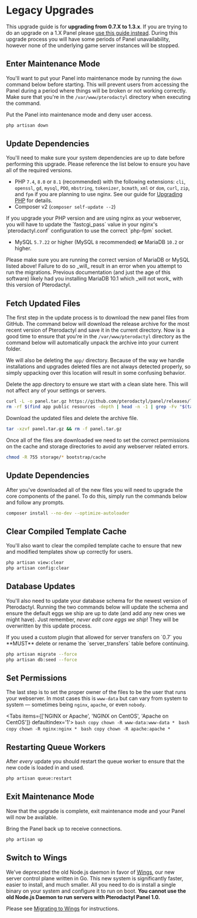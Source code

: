 
# Legacy Upgrades
This upgrade guide is for **upgrading from 0.7.X to 1.3.x**. If you are trying to do an upgrade on a 1.X Panel
please [use this guide instead](updating). During this upgrade process you will have some periods
of Panel unavailability, however none of the underlying game server instances will be stopped.

## Enter Maintenance Mode
You'll want to put your Panel into maintenance mode by running the `down` command below before starting. This
will prevent users from accessing the Panel during a period where things will be broken or not working correctly. Make sure that you're in the `/var/www/pterodactyl` directory when executing the command.

Put the Panel into maintenance mode and deny user access.
```bash copy
php artisan down
```

## Update Dependencies
You'll need to make sure your system dependencies are up to date before performing this upgrade. Please
reference the list below to ensure you have all of the required versions.

* PHP `7.4`, `8.0` or `8.1` (recommended) with the following extensions: `cli`, `openssl`, `gd`, `mysql`, `PDO`, `mbstring`,
`tokenizer`, `bcmath`, `xml` or `dom`, `curl`, `zip`, and `fpm` if you are planning to use nginx. See our guide
for [Upgrading PHP](/guides/php-upgrade) for details.
* Composer v2 (`composer self-update --2`)

<Callout type='warning'>
    If you upgrade your PHP version and are using nginx as your webserver, you will have to update the
    `fastcgi_pass` value in your nginx's `pterodactyl.conf` configuration to use the correct `php-fpm` socket.
</Callout>

* MySQL `5.7.22` or higher (MySQL `8` recommended) **or** MariaDB `10.2` or higher.

<Callout type='warning'>
    Please make sure you are running the correct version of MariaDB or MySQL listed above! Failure to do so _will_
    result in an error when you attempt to run the migrations.
    Previous documentation (and just the age of this software) likely had you installing MariaDB 10.1 which _will not
    work_ with this version of Pterodactyl.
</Callout>

## Fetch Updated Files
The first step in the update process is to download the new panel files from GitHub. The command below will download
the release archive for the most recent version of Pterodactyl and save it in the current directory. Now is a good time
to ensure that you're in the `/var/www/pterodactyl` directory as the command below will automatically unpack the archive
into your current folder.

We will also be deleting the `app/` directory. Because of the way we handle installations and upgrades deleted files
are not always detected properly, so simply uppacking over this location will result in some confusing behavior.

Delete the app directory to ensure we start with a clean slate here. This will not affect any
of your settings or servers.
```bash copy
curl -L -o panel.tar.gz https://github.com/pterodactyl/panel/releases/latest/download/panel.tar.gz
rm -rf $(find app public resources -depth | head -n -1 | grep -Fv "$(tar -tf panel.tar.gz)")
```

Download the updated files and delete the archive file.
```bash copy
tar -xzvf panel.tar.gz && rm -f panel.tar.gz
```

Once all of the files are downloaded we need to set the correct permissions on the cache and storage directories to avoid
any webserver related errors.
```bash copy
chmod -R 755 storage/* bootstrap/cache
```

## Update Dependencies
After you've downloaded all of the new files you will need to upgrade the core components of the panel. To do this,
simply run the commands below and follow any prompts.

```bash copy
composer install --no-dev --optimize-autoloader
```

## Clear Compiled Template Cache
You'll also want to clear the compiled template cache to ensure that new and modified templates show up correctly for
users.

```bash copy
php artisan view:clear
php artisan config:clear
```

## Database Updates
You'll also need to update your database schema for the newest version of Pterodactyl. Running the two commands below
will update the schema and ensure the default eggs we ship are up to date (and add any new ones we might have). Just
remember, _never edit core eggs we ship_! They will be overwritten by this update process.

<Callout type='warning'>
    If you used a custom plugin that allowed for server transfers on `0.7` you **MUST** delete or rename the `server_transfers` table
    before continuing.
</Callout>

```bash copy
php artisan migrate --force
php artisan db:seed --force
```

## Set Permissions
The last step is to set the proper owner of the files to be the user that runs your webserver. In most cases this
is `www-data` but can vary from system to system &mdash; sometimes being `nginx`, `apache`, or even `nobody`.

<Tabs items={['NGINX or Apache', 'NGINX on CentOS', 'Apache on CentOS']} defaultindex='1'>
    <Tab>
        ```bash copy
        chown -R www-data:www-data *
        ```
    </Tab>
    <Tab>
        ```bash copy
        chown -R nginx:nginx *
        ```
    </Tab>
    <Tab>
        ```bash copy
        chown -R apache:apache *
        ```
    </Tab>
</Tabs>

## Restarting Queue Workers
After _every_ update you should restart the queue worker to ensure that the new code is loaded in and used.

```bash copy
php artisan queue:restart
```

## Exit Maintenance Mode
Now that the upgrade is complete, exit maintenance mode and your Panel will now be available.

Bring the Panel back up to receive connections.
```bash copy
php artisan up
```

## Switch to Wings
We've deprecated the old Node.js daemon in favor of [Wings](https://github.com/pterodactyl/wings), our new server
control plane written in Go. This new system is significantly faster, easier to install, and much smaller. All you
need to do is install a single binary on your system and configure it to run on boot. **You cannot use the old Node.js
Daemon to run servers with Pterodactyl Panel 1.0.**

Please see [Migrating to Wings](/wings/migrating) for instructions.